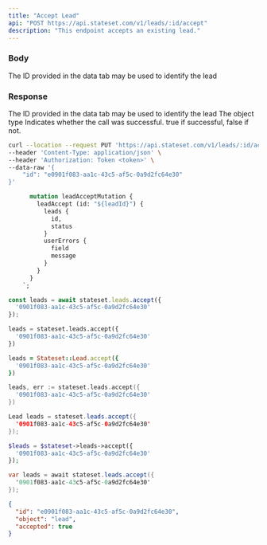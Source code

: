 ```yaml
---
title: "Accept Lead"
api: "POST https://api.stateset.com/v1/leads/:id/accept"
description: "This endpoint accepts an existing lead."
---
```


### Body

<ParamField body="lead_id" type="string">
  The ID provided in the data tab may be used to identify the lead
</ParamField>

### Response

<ResponseField name="id" type="string">
  The ID provided in the data tab may be used to identify the lead
</ResponseField>

<ResponseField name="object" type="string">
  The object type
</ResponseField>

<ResponseField name="success" type="number">
  Indicates whether the call was successful. true if successful, false if not.
</ResponseField>

<RequestExample>

```bash cURL
curl --location --request PUT 'https://api.stateset.com/v1/leads/:id/accept' \
--header 'Content-Type: application/json' \
--header 'Authorization: Token <token>' \
--data-raw '{
    "id": "e0901f083-aa1c-43c5-af5c-0a9d2fc64e30"
}'
```

```graphQL GraphQL
      mutation leadAcceptMutation {
        leadAccept (id: "${leadId}") {
          leads {
            id,
            status
          }
          userErrors {
            field
            message
          }
        }
      }
    `;
```
    

```js Node.js
const leads = await stateset.leads.accept({
  '0901f083-aa1c-43c5-af5c-0a9d2fc64e30'
});
```

```python Python
leads = stateset.leads.accept({
  '0901f083-aa1c-43c5-af5c-0a9d2fc64e30'
})
```

```ruby Ruby
leads = Stateset::Lead.accept({
  '0901f083-aa1c-43c5-af5c-0a9d2fc64e30'
})
```

```go Go
leads, err := stateset.leads.accept({
  '0901f083-aa1c-43c5-af5c-0a9d2fc64e30'
})
```

```java Java
Lead leads = stateset.leads.accept({
  '0901f083-aa1c-43c5-af5c-0a9d2fc64e30'
});
```

```php PHP
$leads = $stateset->leads->accept({
  '0901f083-aa1c-43c5-af5c-0a9d2fc64e30'
});
```

```csharp C#
var leads = await stateset.leads.accept({
  '0901f083-aa1c-43c5-af5c-0a9d2fc64e30'
});
```


</RequestExample>

<ResponseExample>

```json Response
{
  "id": "e0901f083-aa1c-43c5-af5c-0a9d2fc64e30",
  "object": "lead",
  "accepted": true
}
```

</ResponseExample>
